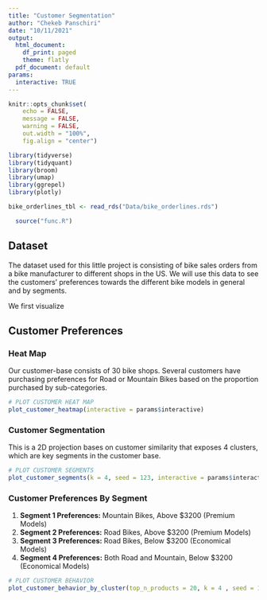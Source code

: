 ---
title: "Customer Segmentation"
author: "Chekeb Panschiri"
date: "10/11/2021"
output:
  html_document:
    df_print: paged
    theme: flatly
  pdf_document: default
params:
  interactive: TRUE
---


```{r setup, include=FALSE}
knitr::opts_chunk$set(
    echo = FALSE,
    message = FALSE,
    warning = FALSE,
    out.width = "100%",
    fig.align = "center")
```

```{r}
library(tidyverse)
library(tidyquant)
library(broom)
library(umap)
library(ggrepel)
library(plotly)
```

```{r}
bike_orderlines_tbl <- read_rds("Data/bike_orderlines.rds")
```

```{r}

  source("func.R")
```


## Dataset

The dataset used for this little project is consisting of bike sales orders from a bike manufacturer to different shops in the US. We will use this data to see the customers' preferences towards the different bike models in general and by segments.

We first visualize 

<!-- ## Solution Summary -->
<!-- The data science team has identified 4 customer segments. The 4 customer segments were given descriptions based on the customer's top product purchases. -->

<!-- 1. __Segment 1 Preferences:__ Mountain Bikes, Above $3200 (Premium Models) -->
<!-- 2. __Segment 2 Preferences:__ Road Bikes, Above $3200 (Premium Models) -->
<!-- 3. __Segment 3 Preferences:__ Road Bikes, Below $3200 (Economical Models) -->
<!-- 4. __Segment 4 Preferences:__ Both Roadn and Mountain, Below $3200 (Economical Models) -->

## Customer Preferences

### Heat Map

Our customer-base consists of 30 bike shops. Several customers have purchasing preferences for Road or Mountain Bikes based on the proportion purchased by sub-categories.

```{r, fig.height=12}
# PLOT CUSTOMER HEAT MAP
plot_customer_heatmap(interactive = params$interactive)
```

### Customer Segmentation

This is a 2D projection bases on customer similarity that exposes 4 clusters, which are key segments in the customer base. 

```{r, fig.height=5, fig.width=7}
# PLOT CUSTOMER SEGMENTS
plot_customer_segments(k = 4, seed = 123, interactive = params$interactive)
```


### Customer Preferences By Segment

1. __Segment 1 Preferences:__ Mountain Bikes, Above $3200 (Premium Models)
2. __Segment 2 Preferences:__ Road Bikes, Above $3200 (Premium Models)
3. __Segment 3 Preferences:__ Road Bikes, Below $3200 (Economical Models)
4. __Segment 4 Preferences:__ Both Road and Mountain, Below $3200 (Economical Models)

```{r, fig.height=8}
# PLOT CUSTOMER BEHAVIOR
plot_customer_behavior_by_cluster(top_n_products = 20, k = 4 , seed = 123, interactive = params$interactive)
```

